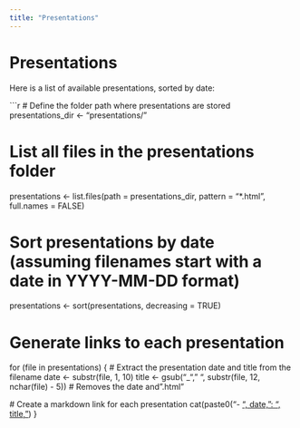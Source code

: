 ```yaml
---
title: "Presentations"
---
```


# Presentations

Here is a list of available presentations, sorted by date:

```r
# Define the folder path where presentations are stored
presentations_dir <- "presentations/"

# List all files in the presentations folder
presentations <- list.files(path = presentations_dir, pattern = "*.html", full.names = FALSE)

# Sort presentations by date (assuming filenames start with a date in YYYY-MM-DD format)
presentations <- sort(presentations, decreasing = TRUE)

# Generate links to each presentation
for (file in presentations) {
  # Extract the presentation date and title from the filename
  date <- substr(file, 1, 10)
  title <- gsub("_", " ", substr(file, 12, nchar(file) - 5)) # Removes the date and ".html"
  
  # Create a markdown link for each presentation
  cat(paste0("- [", date, ": ", title, "](", presentations_dir, file, ")\n"))
}
